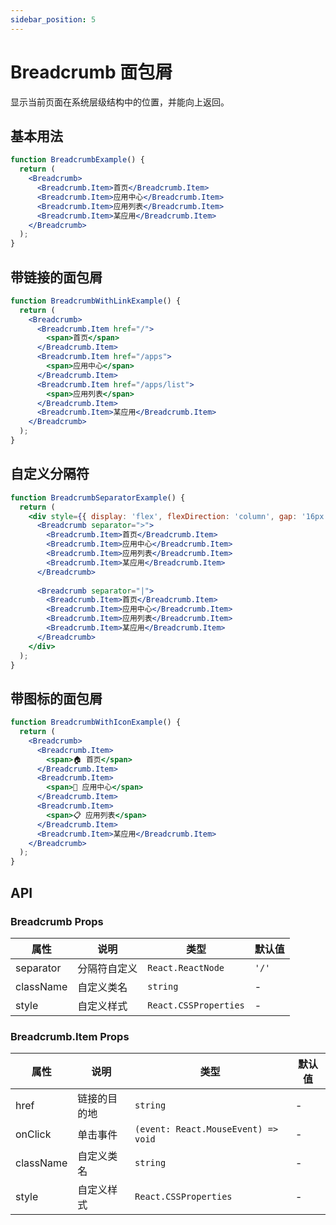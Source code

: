 ```yaml
---
sidebar_position: 5
---
```


# Breadcrumb 面包屑

显示当前页面在系统层级结构中的位置，并能向上返回。

## 基本用法

```jsx live
function BreadcrumbExample() {
  return (
    <Breadcrumb>
      <Breadcrumb.Item>首页</Breadcrumb.Item>
      <Breadcrumb.Item>应用中心</Breadcrumb.Item>
      <Breadcrumb.Item>应用列表</Breadcrumb.Item>
      <Breadcrumb.Item>某应用</Breadcrumb.Item>
    </Breadcrumb>
  );
}
```

## 带链接的面包屑

```jsx live
function BreadcrumbWithLinkExample() {
  return (
    <Breadcrumb>
      <Breadcrumb.Item href="/">
        <span>首页</span>
      </Breadcrumb.Item>
      <Breadcrumb.Item href="/apps">
        <span>应用中心</span>
      </Breadcrumb.Item>
      <Breadcrumb.Item href="/apps/list">
        <span>应用列表</span>
      </Breadcrumb.Item>
      <Breadcrumb.Item>某应用</Breadcrumb.Item>
    </Breadcrumb>
  );
}
```

## 自定义分隔符

```jsx live
function BreadcrumbSeparatorExample() {
  return (
    <div style={{ display: 'flex', flexDirection: 'column', gap: '16px' }}>
      <Breadcrumb separator=">">
        <Breadcrumb.Item>首页</Breadcrumb.Item>
        <Breadcrumb.Item>应用中心</Breadcrumb.Item>
        <Breadcrumb.Item>应用列表</Breadcrumb.Item>
        <Breadcrumb.Item>某应用</Breadcrumb.Item>
      </Breadcrumb>
      
      <Breadcrumb separator="|">
        <Breadcrumb.Item>首页</Breadcrumb.Item>
        <Breadcrumb.Item>应用中心</Breadcrumb.Item>
        <Breadcrumb.Item>应用列表</Breadcrumb.Item>
        <Breadcrumb.Item>某应用</Breadcrumb.Item>
      </Breadcrumb>
    </div>
  );
}
```

## 带图标的面包屑

```jsx live
function BreadcrumbWithIconExample() {
  return (
    <Breadcrumb>
      <Breadcrumb.Item>
        <span>🏠 首页</span>
      </Breadcrumb.Item>
      <Breadcrumb.Item>
        <span>📱 应用中心</span>
      </Breadcrumb.Item>
      <Breadcrumb.Item>
        <span>📋 应用列表</span>
      </Breadcrumb.Item>
      <Breadcrumb.Item>某应用</Breadcrumb.Item>
    </Breadcrumb>
  );
}
```

## API

### Breadcrumb Props

| 属性 | 说明 | 类型 | 默认值 |
| --- | --- | --- | --- |
| separator | 分隔符自定义 | `React.ReactNode` | `'/'` |
| className | 自定义类名 | `string` | - |
| style | 自定义样式 | `React.CSSProperties` | - |

### Breadcrumb.Item Props

| 属性 | 说明 | 类型 | 默认值 |
| --- | --- | --- | --- |
| href | 链接的目的地 | `string` | - |
| onClick | 单击事件 | `(event: React.MouseEvent) => void` | - |
| className | 自定义类名 | `string` | - |
| style | 自定义样式 | `React.CSSProperties` | - |